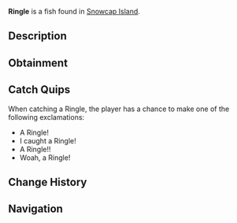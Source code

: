 {{FishInfobox
|image          = Ringle.png
|rarity         = Mythical
|sea            = First Sea
|location       = [[Snowcap Island]]
|sublocation    = 
|sources        = Fishing Rod
|radar_location = 
|prog_speed     = -50
|xp             = 500
|weather        = Clear, Foggy
|time           = Night
|season         = 
|bait           = Bagel
|base_weight    = 0.4
|base_value     = 900
|weight_range   = 0.3
|base_chance    = 0.01
|base_resil     = 80
}}
'''Ringle''' is a {{Rarity|Mythical}} fish found in [[Snowcap Island]].

== Description ==
{{Description|The Ringle is an interesting and elusive fish that swims at extremely low and cold depths. They have a Rhino-like horn that they use to attack their prey. Most commonly found in the open ocean of Snowcap Island.|Bestiary Entry}}

== Obtainment ==
{{Description|Found in the open ocean of Snowcap Island during the night.|Bestiary Hint}}
{{Fish Availability|
Snowcap Island/Surrounding Ocean
|top_rods      = 
Great Rod of Oscar\18696.08\97840.6;
Astralhook Rod\17737.08\99137.44;
Ethereal Prism Rod\17592.48\98457.55;
Leviathan's Fang Rod\17410.53\117041.76;
Seraphic Rod\17206.66\99881.12;
Resourceful Rod\13220.23\81090.8;
Destiny Rod\14695.82\93855.31;
Free Spirit Rod\14583.23\109379;
Trident Rod\14568.62\109269.4;
Firefly Rod\13734.74\105385.04;
Fast Rod\12911.92\103157.47;
Flimsy Rod\8082.3\81144.31;
Training Rod\7609.5\68059.54;
Lucky Rod\10724.8\90224.22;
No-Life Rod\16892.62\102528.35;
Rod Of The Forgotten Fang\15992.84\97940.78;
Challenger's Rod\15636.64\99012.59;
Rod Of The Depths\14379.62\91700.87;
Zeus Rod\14123.64\90863.84;
Rod Of The Exalted One\14081.98\94428.12;
Verdant Shear Rod\13920.1\91050.19;
Blazebringer Rod\13458.24\86980.14;
Depthseeker Rod\12831.34\85298.89;
Avalanche Rod\11575.28\77256.3;
Volcanic Rod\11023.13\72003.42;
Steady Rod\4224.84\26042.88
|recommended   = Ethereal Prism Rod
}}

== Catch Quips ==
When catching a Ringle, the player has a chance to make one of the following exclamations:
* A Ringle!
* I caught a Ringle!
* A Ringle!!
* Woah, a Ringle!

== Change History ==
{{Change History|{{subst:Current Version}}}}

== Navigation ==
{{Fish Navbox|Snowcap Island}}